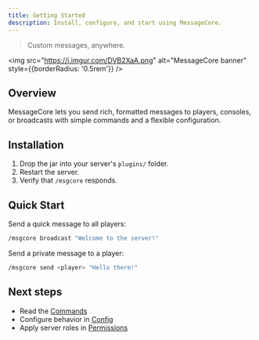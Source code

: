 ```yaml
---
title: Getting Started
description: Install, configure, and start using MessageCore.
---
```


> Custom messages, anywhere.

<img src="https://i.imgur.com/DVB2XaA.png" alt="MessageCore banner" style={{borderRadius: '0.5rem'}} />

## Overview

MessageCore lets you send rich, formatted messages to players, consoles, or broadcasts with simple commands and a flexible configuration.

## Installation

1. Drop the jar into your server's `plugins/` folder.
2. Restart the server.
3. Verify that `/msgcore` responds.

## Quick Start

Send a quick message to all players:

```bash
/msgcore broadcast "Welcome to the server!"
```

Send a private message to a player:

```bash
/msgcore send <player> "Hello there!"
```

## Next steps

- Read the [Commands](/docs/MessageCore/commands)
- Configure behavior in [Config](/docs/MessageCore/config)
- Apply server roles in [Permissions](/docs/MessageCore/permissions)


